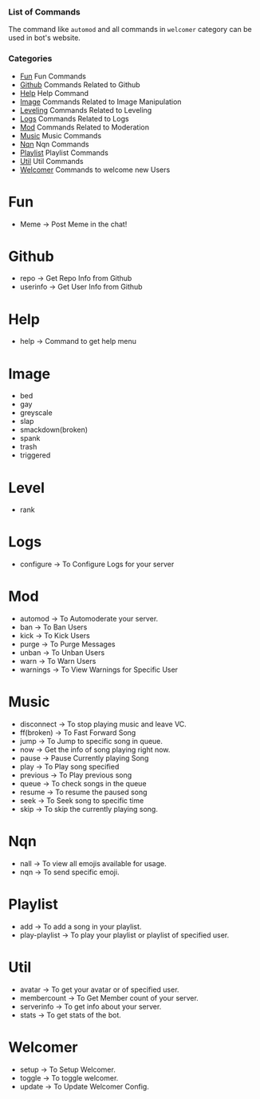 <div className="docs">

### List of Commands

The command like `automod` and all commands in `welcomer` category can be used in bot's website.

### Categories

-   [Fun](#Fun) Fun Commands
-   [Github](#Github) Commands Related to Github
-   [Help](#Help) Help Command
-   [Image](#Image) Commands Related to Image Manipulation
-   [Leveling](#Level) Commands Related to Leveling
-   [Logs](#Logs) Commands Related to Logs
-   [Mod](#Mod) Commands Related to Moderation
-   [Music](#Music) Music Commands
-   [Nqn](#Nqn) Nqn Commands
-   [Playlist](#Playlist) Playlist Commands
-   [Util](#Util) Util Commands
-   [Welcomer](#Welcomer) Commands to welcome new Users

<div id="Fun" >
        <h1>Fun</h1>
    </div>

-   Meme &rarr; Post Meme in the chat!

<div id="Github" >
        <h1>Github</h1>
    </div>

-   repo &rarr; Get Repo Info from Github
-   userinfo &rarr; Get User Info from Github

<div id="Help" >
        <h1>Help</h1>
    </div>

-   help &rarr; Command to get help menu

<div id="Image" >
        <h1>Image</h1>
    </div>

-   bed
-   gay
-   greyscale
-   slap
-   smackdown(broken)
-   spank
-   trash
-   triggered

<div id="Level" >
        <h1>Level</h1>
    </div>

-   rank

<div id="Logs" >
        <h1>Logs</h1>
    </div>

-   configure &rarr; To Configure Logs for your server

<div id="Mod" >
        <h1>Mod</h1>
    </div>

-   automod &rarr; To Automoderate your server.
-   ban &rarr; To Ban Users
-   kick &rarr; To Kick Users
-   purge &rarr; To Purge Messages
-   unban &rarr; To Unban Users
-   warn &rarr; To Warn Users
-   warnings &rarr; To View Warnings for Specific User

<div id="Music" >
        <h1>Music</h1>
    </div>

-   disconnect &rarr; To stop playing music and leave VC.
-   ff(broken) &rarr; To Fast Forward Song
-   jump &rarr; To Jump to specific song in queue.
-   now &rarr; Get the info of song playing right now.
-   pause &rarr; Pause Currently playing Song
-   play &rarr; To Play song specified
-   previous &rarr; To Play previous song
-   queue &rarr; To check songs in the queue
-   resume &rarr; To resume the paused song
-   seek &rarr; To Seek song to specific time
-   skip &rarr; To skip the currently playing song.

<div id="Nqn" >
        <h1>Nqn</h1>
    </div>

-   nall &rarr; To view all emojis available for usage.
-   nqn &rarr; To send specific emoji.

<div id="Playlist" >
        <h1>Playlist</h1>
    </div>

-   add &rarr; To add a song in your playlist.
-   play-playlist &rarr; To play your playlist or playlist of specified user.

<div id="Util" >
        <h1>Util</h1>
    </div>

-   avatar &rarr; To get your avatar or of specified user.
-   membercount &rarr; To Get Member count of your server.
-   serverinfo &rarr; To get info about your server.
-   stats &rarr; To get stats of the bot.

<div id="Welcome" >
        <h1>Welcomer</h1>
    </div>

-   setup &rarr; To Setup Welcomer.
-   toggle &rarr; To toggle welcomer.
-   update &rarr; To Update Welcomer Config.
</div>